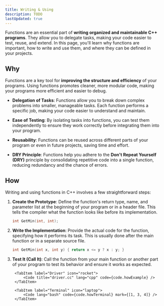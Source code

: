```yaml
---
title: Writing & Using
description: TODO
lastUpdated: true
---
```


Functions are an essential part of **writing organized and 
maintainable C++ programs**. They allow you to delegate tasks, 
making your code easier to test, reuse, and extend. In this 
page, you'll learn why functions are important, how to write 
and use them, and where they can be defined in your projects.

## Why

Functions are a key tool for **improving the structure and efficiency** 
of your programs. Using functions promotes cleaner, more modular code, 
making your programs more efficient and easier to debug.

- **Delegation of Tasks**: Functions allow you to break down complex problems 
into smaller, manageable tasks. Each function performs a specific job, 
making your code easier to understand and maintain.

- **Ease of Testing**: By isolating tasks into functions, you can test them 
independently to ensure they work correctly before integrating them into your program.

- **Reusability**: Functions can be reused across different parts of your program 
or even in future projects, saving time and effort.

- **DRY Principle**: Functions help you adhere to the **Don't Repeat Yourself (DRY)** 
principle by consolidating repetitive code into a single function, reducing 
redundancy and the chance of errors.

## How

Writing and using functions in C++ involves a few straightforward steps:


<Steps>

1. **Create the Prototype**: Define the function's return type, name, and parameter list at the 
beginning of your program or in a header file. This tells the compiler what the function looks 
like before its implementation.

    ```cpp
    int GetMin(int, int);
    ```

2. **Write the Implementation**: Provide the actual code for the function, specifying how it performs 
its task. This is usually done after the main function or in a separate source file.

    ```cpp
    int GetMin(int x, int y) { return x <= y ? x : y; }
    ```

3. **Test It (Call It)**: Call the function from your main function or another part of your program 
to test its behavior and ensure it works as expected.

    <Tabs>

        <TabItem label="Driver" icon="rocket">
            <Code title="driver.cc" lang="cpp" code={code.howExample} />
        </TabItem>

        <TabItem label="Terminal" icon="laptop">
            <Code lang="bash" code={code.howTerminal} mark={[1, 3, 4]} />
        </TabItem>

    </Tabs>

</Steps>